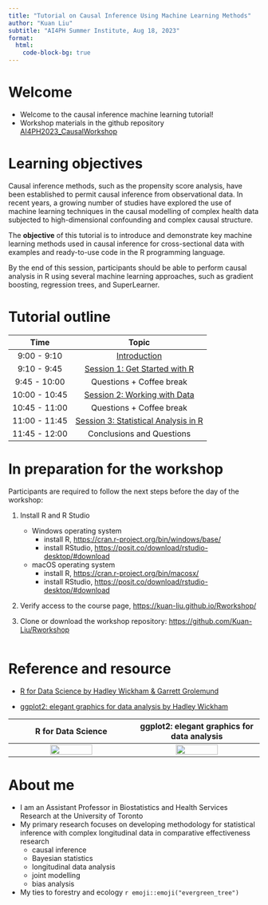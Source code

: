 ```yaml
---
title: "Tutorial on Causal Inference Using Machine Learning Methods"
author: "Kuan Liu"
subtitle: "AI4PH Summer Institute, Aug 18, 2023"
format: 
  html: 
    code-block-bg: true
---
```


# Welcome

-   Welcome to the causal inference machine learning tutorial!
-   Workshop materials in the github repository [AI4PH2023_CausalWorkshop](https://github.com/Kuan-Liu/AI4PH2023_CausalWorkshop)

# Learning objectives

Causal inference methods, such as the propensity score analysis, have been established to permit causal inference from observational data. In recent years, a growing number of studies have explored the use of machine learning techniques in the causal modelling of complex health data subjected to high-dimensional confounding and complex causal structure. 

The **objective** of this tutorial is to introduce and demonstrate key machine learning methods used in causal inference for cross-sectional data with examples and ready-to-use code in the R programming language. 

By the end of this session, participants should be able to perform causal analysis in R using several machine learning approaches, such as gradient boosting, regression trees, and SuperLearner.


# Tutorial outline

|     Time      |                        Topic                         |
|:-------------:|:----------------------------------------------------:|
|  9:00 - 9:10  |              [Introduction](index.qmd)               |
|  9:10 - 9:45  |    [Session 1: Get Started with R](session1.qmd)     |
| 9:45 - 10:00  |               Questions + Coffee break               |
| 10:00 - 10:45 |  [Session 2: Working with Data](session2.qmd)  |
| 10:45 - 11:00 |               Questions + Coffee break               |
| 11:00 - 11:45 | [Session 3: Statistical Analysis in R](session3.qmd) |
| 11:45 - 12:00 |              Conclusions and Questions               |

# In preparation for the workshop

Participants are required to follow the next steps before the day of the workshop:

1.  Install R and R Studio

    -   Windows operating system
        -   install R, <https://cran.r-project.org/bin/windows/base/>
        -   install RStudio, <https://posit.co/download/rstudio-desktop/#download>
    -   macOS operating system
        -   install R, <https://cran.r-project.org/bin/macosx/>
        -   install RStudio, <https://posit.co/download/rstudio-desktop/#download>

2.  Verify access to the course page, <https://kuan-liu.github.io/Rworkshop/>

3.  Clone or download the workshop repository: <https://github.com/Kuan-Liu/Rworkshop>

```r

```

# Reference and resource

-   [R for Data Science by Hadley Wickham & Garrett Grolemund](http://r4ds.hadley.nz/)

-   [ggplot2: elegant graphics for data analysis by Hadley Wickham](https://ggplot2-book.org/index.html)


R for Data Science             |  ggplot2: elegant graphics for data analysis
:-------------------------:|:-------------------------:
![](https://d33wubrfki0l68.cloudfront.net/b88ef926a004b0fce72b2526b0b5c4413666a4cb/24a30/cover.png){width=60%}  |  ![](https://ggplot2-book.org/cover.jpg){width=60%}


# About me

-   I am an Assistant Professor in Biostatistics and Health Services Research at the University of Toronto
-   My primary research focuses on developing methodology for statistical inference with complex longitudinal data in comparative effectiveness research
    -   causal inference
    -   Bayesian statistics
    -   longitudinal data analysis
    -   joint modelling
    -   bias analysis
-   My ties to forestry and ecology `r emoji::emoji("evergreen_tree")`
